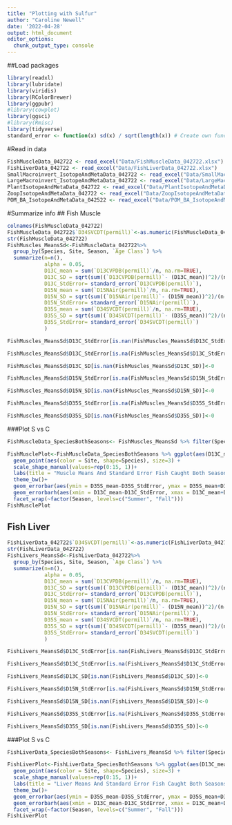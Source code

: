 ```yaml
---
title: "Plotting with Sulfur"
author: "Caroline Newell"
date: '2022-04-28'
output: html_document
editor_options: 
  chunk_output_type: console
---
```

##Load packages
```r
library(readxl)
library(lubridate)
library(viridis)
library(RColorBrewer)
library(ggpubr)
#library(cowplot)
library(ggsci)
#library(Rmisc)
library(tidyverse)
standard_error <- function(x) sd(x) / sqrt(length(x)) # Create own function
```

#Read in data
```r
FishMuscleData_042722 <- read_excel("Data/FishMuscleData_042722.xlsx")
FishLiverData_042722 <- read_excel("Data/FishLiverData_042722.xlsx")
SmallMacroinvert_IsotopeAndMetaData_042722 <- read_excel("Data/SmallMacroinvert_IsotopeAndMetaData_042722.xlsx")
LargeMacroinvert_IsotopeAndMetaData_042722 <- read_excel("Data/LargeMacroinvert_IsotopeAndMetaData_042722.xlsx")
PlantIsotopeAndMetaData_042722 <- read_excel("Data/PlantIsotopeAndMetaData_042722.xlsx")
ZoopIsotopeAndMetaData_042722 <- read_excel("Data/ZoopIsotopeAndMetaData_042722.xlsx")
POM_BA_IsotopeAndMetaData_042522 <- read_excel("Data/POM_BA_IsotopeAndMetaData_042522.xlsx")
```

#Summarize info
## Fish Muscle
```r
colnames(FishMuscleData_042722)
FishMuscleData_042722$`D34SVCDT(permill)`<-as.numeric(FishMuscleData_042722$`D34SVCDT(permill)`)
str(FishMuscleData_042722)
FishMuscles_MeansSd<-FishMuscleData_042722%>% 
  group_by(Species, Site, Season, `Age Class`) %>% 
  summarize(n=n(),
            alpha = 0.05,
            D13C_mean = sum(`D13CVPDB(permill)`/n, na.rm=TRUE), 
            D13C_SD = sqrt(sum((`D13CVPDB(permill)`- (D13C_mean))^2)/(n-1)),
            D13C_StdError= standard_error(`D13CVPDB(permill)`),
            D15N_mean = sum(`D15NAir(permill)`/n, na.rm=TRUE),
            D15N_SD = sqrt(sum((`D15NAir(permill)`- (D15N_mean))^2)/(n-1)),
            D15N_StdError= standard_error(`D15NAir(permill)`),
            D35S_mean = sum(`D34SVCDT(permill)`/n, na.rm=TRUE),
            D35S_SD = sqrt(sum((`D34SVCDT(permill)`- (D35S_mean))^2)/(n-1)),
            D35S_StdError= standard_error(`D34SVCDT(permill)`)
            )

FishMuscles_MeansSd$D13C_StdError[is.nan(FishMuscles_MeansSd$D13C_StdError)]<-0

FishMuscles_MeansSd$D13C_StdError[is.na(FishMuscles_MeansSd$D13C_StdError)]<-0

FishMuscles_MeansSd$D13C_SD[is.nan(FishMuscles_MeansSd$D13C_SD)]<-0

FishMuscles_MeansSd$D15N_StdError[is.na(FishMuscles_MeansSd$D15N_StdError)]<-0

FishMuscles_MeansSd$D15N_SD[is.nan(FishMuscles_MeansSd$D15N_SD)]<-0

FishMuscles_MeansSd$D35S_StdError[is.na(FishMuscles_MeansSd$D35S_StdError)]<-0

FishMuscles_MeansSd$D35S_SD[is.nan(FishMuscles_MeansSd$D35S_SD)]<-0

```


###Plot S vs C
```r
FishMuscleData_SpeciesBothSeasons<- FishMuscles_MeansSd %>% filter(Species %in% c("SCP", "ST",  "TP",  "SB",  "YFG", "SKG", "SG"))

FishMusclePlot<-FishMuscleData_SpeciesBothSeasons %>% ggplot(aes(D13C_mean, D35S_mean, color= Site)) + 
  geom_point(aes(color = Site, shape=Species), size=3) + 
  scale_shape_manual(values=rep(0:15, 1))+
  labs(title = "Muscle Means And Standard Error Fish Caught Both Seasons") +
  theme_bw()+ 
  geom_errorbar(aes(ymin = D35S_mean-D35S_StdError, ymax = D35S_mean+D35S_StdError))+
  geom_errorbarh(aes(xmin = D13C_mean-D13C_StdError, xmax = D13C_mean+D13C_StdError)) + 
  facet_wrap(~factor(Season, levels=c("Summer", "Fall")))
FishMusclePlot
```

## Fish Liver
```r
FishLiverData_042722$`D34SVCDT(permill)`<-as.numeric(FishLiverData_042722$`D34SVCDT(permill)`)
str(FishLiverData_042722)
FishLivers_MeansSd<-FishLiverData_042722%>% 
  group_by(Species, Site, Season, `Age Class`) %>% 
  summarize(n=n(),
            alpha = 0.05,
            D13C_mean = sum(`D13CVPDB(permill)`/n, na.rm=TRUE), 
            D13C_SD = sqrt(sum((`D13CVPDB(permill)`- (D13C_mean))^2)/(n-1)),
            D13C_StdError= standard_error(`D13CVPDB(permill)`),
            D15N_mean = sum(`D15NAir(permill)`/n, na.rm=TRUE),
            D15N_SD = sqrt(sum((`D15NAir(permill)`- (D15N_mean))^2)/(n-1)),
            D15N_StdError= standard_error(`D15NAir(permill)`),
            D35S_mean = sum(`D34SVCDT(permill)`/n, na.rm=TRUE),
            D35S_SD = sqrt(sum((`D34SVCDT(permill)`- (D35S_mean))^2)/(n-1)),
            D35S_StdError= standard_error(`D34SVCDT(permill)`)
            )

FishLivers_MeansSd$D13C_StdError[is.nan(FishLivers_MeansSd$D13C_StdError)]<-0

FishLivers_MeansSd$D13C_StdError[is.na(FishLivers_MeansSd$D13C_StdError)]<-0

FishLivers_MeansSd$D13C_SD[is.nan(FishLivers_MeansSd$D13C_SD)]<-0

FishLivers_MeansSd$D15N_StdError[is.na(FishLivers_MeansSd$D15N_StdError)]<-0

FishLivers_MeansSd$D15N_SD[is.nan(FishLivers_MeansSd$D15N_SD)]<-0

FishLivers_MeansSd$D35S_StdError[is.na(FishLivers_MeansSd$D35S_StdError)]<-0

FishLivers_MeansSd$D35S_SD[is.nan(FishLivers_MeansSd$D35S_SD)]<-0
```

###Plot S vs C
```r
FishLiverData_SpeciesBothSeasons<- FishLivers_MeansSd %>% filter(Species %in% c("SB",  "ST",  "YFG", "SG",  "SCP", "SKG", "TP"))

FishLiverPlot<-FishLiverData_SpeciesBothSeasons %>% ggplot(aes(D13C_mean, D35S_mean, color= Site)) + 
  geom_point(aes(color = Site, shape=Species), size=3) + 
  scale_shape_manual(values=rep(0:15, 1))+
  labs(title = "Liver Means And Standard Error Fish Caught Both Seasons") +
  theme_bw()+ 
  geom_errorbar(aes(ymin = D35S_mean-D35S_StdError, ymax = D35S_mean+D35S_StdError))+
  geom_errorbarh(aes(xmin = D13C_mean-D13C_StdError, xmax = D13C_mean+D13C_StdError)) + 
  facet_wrap(~factor(Season, levels=c("Summer", "Fall")))
FishLiverPlot
```